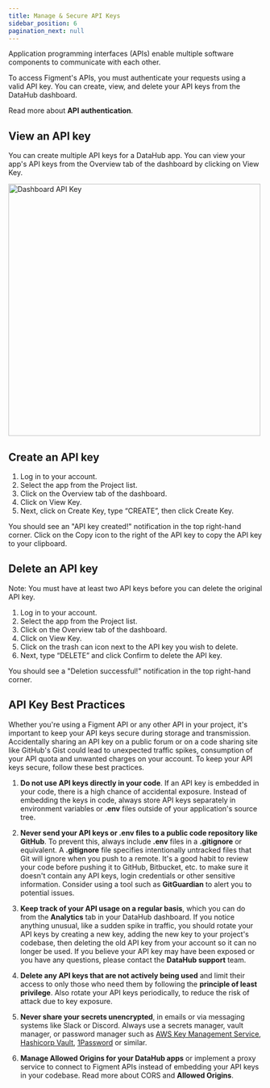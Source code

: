 ```yaml
---
title: Manage & Secure API Keys
sidebar_position: 6
pagination_next: null
---
```



Application programming interfaces (APIs) enable multiple software components to communicate with each other. 

To access Figment's APIs, you must authenticate your requests using a valid API key. You can create, view, and delete your API keys from the DataHub dashboard.

Read more about <Link to="/quickstart/api-authentication">**API authentication**</Link>.

## View an API key

You can create multiple API keys for a DataHub app. You can view your app's API keys from the Overview tab of the dashboard by clicking on View Key.

<img
  src={img4}
  alt="Dashboard API Key"
  width="500"
  className="shadow--tl inline-image"
/>

## Create an API key

1. Log in to your account.
2. Select the app from the Project list.
3. Click on the Overview tab of the dashboard.
4. Click on View Key.
5. Next, click on Create Key, type “CREATE”, then click Create Key.

You should see an "API key created!" notification in the top right-hand corner. Click on the Copy icon to the right of the API key to copy the API key to your clipboard.

## Delete an API key

Note: You must have at least two API keys before you can delete the original API key.

1. Log in to your account.
2. Select the app from the Project list.
3. Click on the Overview tab of the dashboard.
4. Click on View Key.
5. Click on the trash can icon next to the API key you wish to delete.
6. Next, type “DELETE” and click Confirm to delete the API key.

You should see a "Deletion successful!" notification in the top right-hand corner.

## API Key Best Practices

Whether you're using a Figment API or any other API in your project, it's important to keep your API keys secure during storage and transmission. Accidentally sharing an API key on a public forum or on a code sharing site like GitHub's Gist could lead to unexpected traffic spikes, consumption of your API quota and unwanted charges on your account. To keep your API keys secure, follow these best practices.

1. **Do not use API keys directly in your code**. If an API key is embedded in your code, there is a high chance of accidental exposure. Instead of embedding the keys in code, always store API keys separately in environment variables or **.env** files outside of your application's source tree.

2. **Never send your API keys or **.env** files to a public code repository like GitHub**. To prevent this, always include **.env** files in a **.gitignore** or equivalent. A <Link to="https://git-scm.com/docs/gitignore">**.gitignore**</Link> file specifies intentionally untracked files that Git will ignore when you push to a remote. It's a good habit to review your code before pushing it to GitHub, Bitbucket, etc. to make sure it doesn't contain any API keys, login credentials or other sensitive information. Consider using a tool such as <Link to="https://www.gitguardian.com/">**GitGuardian**</Link> to alert you to potential issues.

3. **Keep track of your API usage on a regular basis**, which you can do from the <Link to="/quickstart/app-analytics-and-request-logs">**Analytics**</Link> tab in your DataHub dashboard. If you notice anything unusual, like a sudden spike in traffic, you should rotate your API keys by creating a new key, adding the new key to your project's codebase, then deleting the old API key from your account so it can no longer be used. If you believe your API key may have been exposed or you have any questions, please contact the <Link to="/support">**DataHub support**</Link> team.

4. **Delete any API keys that are not actively being used** and limit their access to only those who need them by following the <Link to="https://en.wikipedia.org/wiki/Principle_of_least_privilege">**principle of least privilege**</Link>. Also rotate your API keys periodically, to reduce the risk of attack due to key exposure.

5. **Never share your secrets unencrypted**, in emails or via messaging systems like Slack or Discord. Always use a secrets manager, vault manager, or password manager such as [AWS Key Management Service](https://aws.amazon.com/kms/), [Hashicorp Vault](https://www.vaultproject.io/), [1Password](https://1password.com/developers/) or similar.

6. **Manage Allowed Origins for your DataHub apps** or implement a proxy service to connect to Figment APIs instead of embedding your API keys in your codebase. Read more about CORS and <Link to="/quickstart/settings-and-security#allowed-origins">**Allowed Origins**</Link>.
